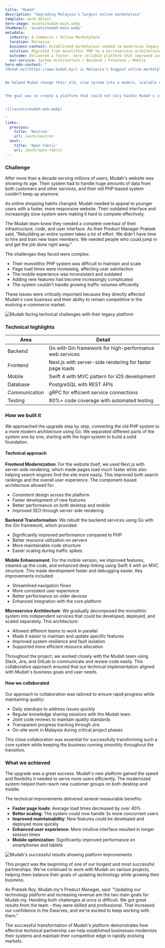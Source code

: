 ```yaml
---
title: 'Mudah'
description: "Upgrading Malaysia's largest online marketplace"
template: work-detail
hero-image: assets/mudah-main.webp
thumbnail: 'assets/mudah-main.webp'
metadata:
  industry: E-commerce / Online Marketplace
  location: Malaysia
  business-context: Established marketplace needed to modernize legacy systems to support growth
  solution: Migrated from monolithic PHP to a microservice architecture with modern technologies
  outcome: Delivered a faster, more reliable platform that improved user experience and business growth
  our-service: System Architecture / Backend / Frontend / Mobile
hero-mdx-content: "
[Mudah.my](https://www.mudah.my/) is Malaysia's biggest online marketplace. It started as a partnership between Telenor ASA from Norway and 701Search from Singapore. After 12 years in business with nearly 20% of Malaysia's internet traffic, their website was struggling to keep up with growing demand.


We helped Mudah change their old, slow system into a modern, scalable one. Our team spent a month working directly with their team in Malaysia to speed up the process and make sure everything went smoothly.


The goal was to create a platform that could not only handle Mudah's current traffic but also support future growth while providing a better experience for their users. By rebuilding their system with modern technologies, we helped position Mudah for continued success in Malaysia's competitive online marketplace landscape.


![](assets/mudah-web.webp)

"
links:
  previous:
    title: 'Neutron'
    url: /work/neutron
  next:
    title: 'Open Fabric'
    url: /work/open-fabric
---
```


### Challenge

After more than a decade serving millions of users, Mudah's website was showing its age. Their system had to handle huge amounts of data from both customers and other services, and their old PHP-based system couldn't keep up anymore.

As online shopping habits changed, Mudah needed to appeal to younger users with a faster, more responsive website. Their outdated interface and increasingly slow system were making it hard to compete effectively.

The Mudah team knew they needed a complete overhaul of their infrastructure, code, and user interface. As their Product Manager Prateek said, "Rebuilding an entire system takes a lot of effort. We didn't have time to hire and train new team members. We needed people who could jump in and get the job done right away."

The challenges they faced were complex:

- Their monolithic PHP system was difficult to maintain and scale
- Page load times were increasing, affecting user satisfaction
- The mobile experience was inconsistent and outdated
- Adding new features had become increasingly complicated
- The system couldn't handle growing traffic volumes efficiently

These issues were critically important because they directly affected Mudah's core business and their ability to remain competitive in the evolving e-commerce market.

![Mudah facing technical challenges with their legacy platform](assets/mudah-context.webp)

### Technical highlights

| Area          | Detail                                                   |
| ------------- | -------------------------------------------------------- |
| Backend       | Go with Gin framework for high-performance web services  |
| Frontend      | Next.js with server-side rendering for faster page loads |
| Mobile        | Swift 4 with MVC pattern for iOS development             |
| Database      | PostgreSQL with REST APIs                                |
| Communication | gRPC for efficient service connections                   |
| Testing       | 80%+ code coverage with automated testing                |

### How we built it

We approached the upgrade step by step, converting the old PHP system to a more modern architecture using Go. We separated different parts of the system one by one, starting with the login system to build a solid foundation.

#### Technical approach

**Frontend Modernization**: For the website itself, we used Next.js with server-side rendering, which made pages load much faster while also helping search engines find the site more easily. This improved both search rankings and the overall user experience. The component-based architecture allowed for:

- Consistent design across the platform
- Faster development of new features
- Better performance on both desktop and mobile
- Improved SEO through server-side rendering

**Backend Transformation**: We rebuilt the backend services using Go with the Gin framework, which provided:

- Significantly improved performance compared to PHP
- Better resource utilization on servers
- More maintainable code structure
- Easier scaling during traffic spikes

**Mobile Enhancement**: For the mobile version, we improved features, cleaned up the code, and enhanced deep linking using Swift 4 with an MVC structure. This made development faster and debugging easier. Key improvements included:

- Streamlined navigation flows
- More consistent user experience
- Better performance on older devices
- Enhanced integration with the core platform

**Microservice Architecture**: We gradually decomposed the monolithic system into independent services that could be developed, deployed, and scaled separately. This architecture:

- Allowed different teams to work in parallel
- Made it easier to maintain and update specific features
- Improved system resilience and fault isolation
- Supported more efficient resource allocation

Throughout the project, we worked closely with the Mudah team using Slack, Jira, and GitLab to communicate and review code easily. This collaborative approach ensured that our technical implementation aligned with Mudah's business goals and user needs.

#### How we collaborated

Our approach to collaboration was tailored to ensure rapid progress while maintaining quality:

- Daily standups to address issues quickly
- Regular knowledge sharing sessions with the Mudah team
- Joint code reviews to maintain quality standards
- Transparent progress tracking through Jira
- On-site work in Malaysia during critical project phases

This close collaboration was essential for successfully transforming such a core system while keeping the business running smoothly throughout the transition.

### What we achieved

The upgrade was a great success. Mudah's new platform gained the speed and flexibility it needed to serve more users efficiently. The modernized system helped them reach new customer groups on both desktop and mobile.

The technical improvements delivered several measurable benefits:

- **Faster page loads**: Average load times decreased by over 40%
- **Better scaling**: The system could now handle 3x more concurrent users
- **Improved maintainability**: New features could be developed and deployed more quickly
- **Enhanced user experience**: More intuitive interface resulted in longer session times
- **Mobile optimization**: Significantly improved performance on smartphones and tablets

![Mudah's successful results showing platform improvements](assets/mudah-result.webp)

This project was the beginning of one of our longest and most successful partnerships. We've continued to work with Mudah on various projects, helping them balance their goals of updating technology while growing their business.

As Prateek Roy, Mudah.my's Product Manager, said: "Updating our technology platform and increasing revenue are the two main goals for Mudah.my. Handling both challenges at once is difficult. We got great results from the team - they were skilled and professional. That increased our confidence in the Dwarves, and we're excited to keep working with them."

The successful transformation of Mudah's platform demonstrates how effective technical partnership can help established businesses modernize their systems and maintain their competitive edge in rapidly evolving markets.
